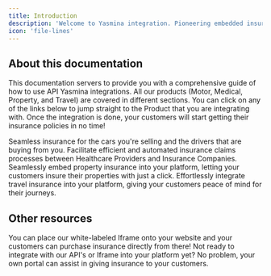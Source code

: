 ```yaml
---
title: Introduction
description: 'Welcome to Yasmina integration. Pioneering embedded insurance in Saudi Arabia  and the region by offering seamless coverage, delivered at the perfect moment to protect your customers.'
icon: 'file-lines'
---
```


## About this documentation

This documentation servers to provide you with a comprehensive guide of how to use API Yasmina integrations.
All our products (Motor, Medical, Property, and Travel) are covered in different sections. You can click on any of the links below
to jump straight to the Product that you are integrating with. Once the integration is done, your customers will start getting
their insurance policies in no time!

<CardGroup cols={2}>
  <Card
    title="Car"
    icon="car"
    href="car"
  >
  	Seamless insurance for the cars you're selling and the drivers that are buying from you.
  </Card>
  <Card
    title="Medical"
    icon="users-medical"
    href="integrations/medical"
  >Facilitate efficient and automated insurance claims processes between Healthcare Providers and Insurance Companies.</Card>
  <Card
    title="Property"
    icon="house"
    href="property"
  >Seamlessly embed property insurance into your platform, letting your customers insure their properties with just a click.</Card>
  <Card
    title="Travel"
    icon="plane"
    href="travel"
  >Effortlessly integrate travel insurance into your platform, giving your customers peace of mind for their journeys.</Card>
</CardGroup>

## Other resources
<CardGroup cols={2}>
  <Card
    title="Yasmina iframe"
    icon="file-code"
    href="otherintegrations/iframe"
  >
	  You can place our white-labeled Iframe onto your website and your customers can purchase insurance directly from there!
  </Card>
  <Card
    title="Portal"
    icon="table-columns"
    href="otherintegrations/portal"
  >Not ready to integrate with our API's or Iframe into your platform yet? No problem, your own portal can assist in giving insurance to your customers.</Card>
</CardGroup>
